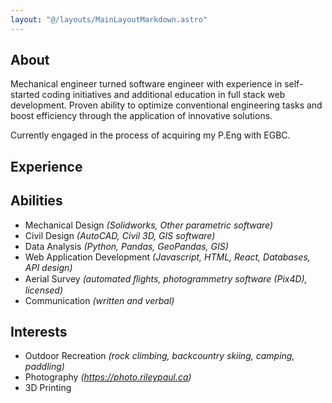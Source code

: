 ```yaml
---
layout: "@/layouts/MainLayoutMarkdown.astro"
---
```



## About

Mechanical engineer turned software engineer with experience in self-started coding initiatives and additional education in full stack web development. Proven ability to optimize conventional engineering tasks and boost efficiency through the application of innovative solutions.

Currently engaged in the process of acquiring my P.Eng with EGBC.

## Experience

<ExperienceTabs client:load />

## Abilities

- Mechanical Design _(Solidworks, Other parametric software)_
- Civil Design _(AutoCAD, Civil 3D, GIS software)_
- Data Analysis _(Python, Pandas, GeoPandas, GIS)_
- Web Application Development _(Javascript, HTML, React, Databases, API design)_
- Aerial Survey _(automated ﬂights, photogrammetry software (Pix4D), licensed)_
- Communication _(written and verbal)_

## Interests

- Outdoor Recreation _(rock climbing, backcountry skiing, camping, paddling)_
- Photography _(https://photo.rileypaul.ca)_
- 3D Printing
